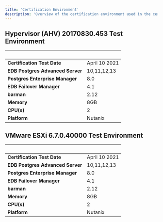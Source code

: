 ```yaml
---
title: 'Certification Environment'
description: 'Overview of the certification environment used in the certification of Nutanix AHV'
---
```


## Hypervisor (AHV) 20170830.453 Test Environment
|  &nbsp;    | &nbsp; |
| ----------- | ----------- |
| **Certification Test Date**      | April 10 2021       |
| **EDB Postgres Advanced Server**  |  10,11,12,13     |
| **Postgres Enterprise Manager**      |  8.0      |
| **EDB Failover Manager**      |  4.1      |
| **barman**      |  2.12      |
| **Memory**   |  8GB      |
| **CPU(s)**   |  2    |
| **Platform**  | Nutanix     |


## VMware ESXi  6.7.0.40000 Test Environment
|  &nbsp;    | &nbsp; |
| ----------- | ----------- |
| **Certification Test Date**      | April 10 2021       |
| **EDB Postgres Advanced Server**  |  10,11,12,13     |
| **Postgres Enterprise Manager**      |  8.0      |
| **EDB Failover Manager**      |  4.1      |
| **barman**      |  2.12      |
| **Memory**   |  8GB      |
| **CPU(s)**   |  2    |
| **Platform**  | Nutanix     |
